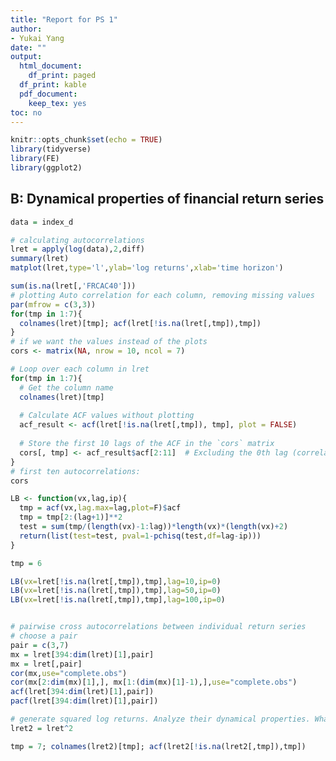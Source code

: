 ---
title: "Report for PS 1"
author:
- Yukai Yang
date: ""
output:
  html_document:
    df_print: paged
  df_print: kable
  pdf_document:
    keep_tex: yes
toc: no
---

```{r setup, include=FALSE}
knitr::opts_chunk$set(echo = TRUE)
library(tidyverse)
library(FE)
library(ggplot2)
```


##  B: Dynamical properties of financial return series

```{r setupb, include=F}
data = index_d
```

```{r}
# calculating autocorrelations
lret = apply(log(data),2,diff)
summary(lret)
matplot(lret,type='l',ylab='log returns',xlab='time horizon')

sum(is.na(lret[,'FRCAC40']))
# plotting Auto correlation for each column, removing missing values
par(mfrow = c(3,3))
for(tmp in 1:7){
  colnames(lret)[tmp]; acf(lret[!is.na(lret[,tmp]),tmp])
}
# if we want the values instead of the plots
cors <- matrix(NA, nrow = 10, ncol = 7)  

# Loop over each column in lret
for(tmp in 1:7){
  # Get the column name
  colnames(lret)[tmp]
  
  # Calculate ACF values without plotting
  acf_result <- acf(lret[!is.na(lret[,tmp]), tmp], plot = FALSE)
  
  # Store the first 10 lags of the ACF in the `cors` matrix
  cors[, tmp] <- acf_result$acf[2:11]  # Excluding the 0th lag (correlation with itself)
}
# first ten autocorrelations:
cors

```

```{r}
LB <- function(vx,lag,ip){
  tmp = acf(vx,lag.max=lag,plot=F)$acf
  tmp = tmp[2:(lag+1)]**2
  test = sum(tmp/(length(vx)-1:lag))*length(vx)*(length(vx)+2)
  return(list(test=test, pval=1-pchisq(test,df=lag-ip)))
}

tmp = 6

LB(vx=lret[!is.na(lret[,tmp]),tmp],lag=10,ip=0)
LB(vx=lret[!is.na(lret[,tmp]),tmp],lag=50,ip=0)
LB(vx=lret[!is.na(lret[,tmp]),tmp],lag=100,ip=0)



```

```{r}
# pairwise cross autocorrelations between individual return series
# choose a pair
pair = c(3,7)
mx = lret[394:dim(lret)[1],pair]
mx = lret[,pair]
cor(mx,use="complete.obs")
cor(mx[2:dim(mx)[1],], mx[1:(dim(mx)[1]-1),],use="complete.obs")
acf(lret[394:dim(lret)[1],pair])
pacf(lret[394:dim(lret)[1],pair])

# generate squared log returns. Analyze their dynamical properties. What do you find? 
lret2 = lret^2

tmp = 7; colnames(lret2)[tmp]; acf(lret2[!is.na(lret2[,tmp]),tmp])
```

